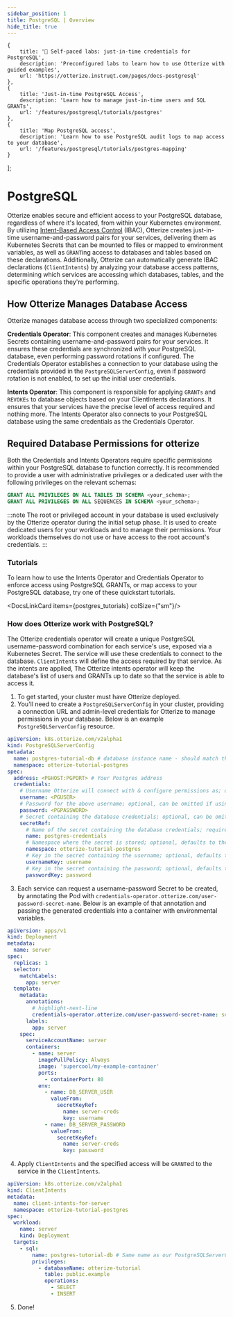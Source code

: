 ```yaml
---
sidebar_position: 1
title: PostgreSQL | Overview
hide_title: true
---
```



    {
        title: '🧪 Self-paced labs: just-in-time credentials for PostgreSQL',
        description: 'Preconfigured labs to learn how to use Otterize with guided examples',
        url: 'https://otterize.instruqt.com/pages/docs-postgresql'
    },
    {
        title: 'Just-in-time PostgreSQL Access',
        description: 'Learn how to manage just-in-time users and SQL GRANTs',
        url: '/features/postgresql/tutorials/postgres'
    },
    {
        title: 'Map PostgreSQL access',
        description: 'Learn how to use PostgreSQL audit logs to map access to your database',
        url: '/features/postgresql/tutorials/postgres-mapping'
    }
];

# PostgreSQL

Otterize enables secure and efficient access to your PostgreSQL database, regardless of where it's located, from within your Kubernetes environment. By utilizing [Intent-Based Access Control](/overview/intent-based-access-control) (IBAC), Otterize creates just-in-time username-and-password pairs for your services, delivering them as Kubernetes Secrets that can be mounted to files or mapped to environment variables, as well as `GRANT`ing access to databases and tables based on these declarations. Additionally, Otterize can automatically generate IBAC declarations (`ClientIntents`) by analyzing your database access patterns, determining which services are accessing which databases, tables, and the specific operations they're performing.

## How Otterize Manages Database Access

Otterize manages database access through two specialized components:

**Credentials Operator**: This component creates and manages Kubernetes Secrets containing username-and-password pairs for your services. It ensures these credentials are synchronized with your PostgreSQL database, even performing password rotations if configured. The Credentials Operator establishes a connection to your database using the credentials provided in the `PostgreSQLServerConfig`, even if password rotation is not enabled, to set up the initial user credentials.

**Intents Operator**: This component is responsible for applying `GRANTs` and `REVOKEs` to database objects based on your ClientIntents declarations. It ensures that your services have the precise level of access required and nothing more. The Intents Operator also connects to your PostgreSQL database using the same credentials as the Credentials Operator.

## Required Database Permissions for otterize

Both the Credentials and Intents Operators require specific permissions within your PostgreSQL database to function correctly. It is recommended to provide a user with administrative privileges or a dedicated user with the following privileges on the relevant schemas:

```sql
GRANT ALL PRIVILEGES ON ALL TABLES IN SCHEMA <your_schema>;
GRANT ALL PRIVILEGES ON ALL SEQUENCES IN SCHEMA <your_schema>;
```

:::note
The root or privileged account in your database is used exclusively by the Otterize operator during the initial setup phase. It is used to create dedicated users for your workloads and to manage their permissions. Your workloads themselves do not use or have access to the root account's credentials.
:::

### Tutorials

To learn how to use the Intents Operator and Credentials Operator to enforce access using PostgreSQL GRANTs, or map access to your PostgreSQL database, try one of these quickstart tutorials.

<DocsLinkCard items={postgres_tutorials} colSize={"sm"}/>

### How does Otterize work with PostgreSQL?

The Otterize credentials operator will create a unique PostgreSQL username-password combination for each service's use, exposed via a Kubernetes Secret. The service will use these credentials to connect to the database. `ClientIntents` will define the access required by that service. As the intents are applied, The Otterize intents operator will keep the database's list of users and GRANTs up to date so that the service is able to access it.

1. To get started, your cluster must have Otterize deployed.
2. You'll need to create a `PostgreSQLServerConfig` in your cluster, providing a connection URL and admin-level credentials for Otterize to manage permissions in your database. Below is an example `PostgreSQLServerConfig` resource.

```yaml
apiVersion: k8s.otterize.com/v2alpha1
kind: PostgreSQLServerConfig
metadata:
  name: postgres-tutorial-db # database instance name - should match the target in ClientIntents
  namespace: otterize-tutorial-postgres
spec:
  address: <PGHOST:PGPORT> # Your Postgres address
  credentials:
    # Username Otterize will connect with & configure permissions as; optional, can be omitted if using a secretRef
    username: <PGUSER>
    # Password for the above username; optional, can be omitted if using a secretRef
    password: <PGPASSWORD>
    # Secret containing the database credentials; optional, can be omitted if using the above username & password fields
    secretRef:
      # Name of the secret containing the database credentials; required
      name: postgres-credentials
      # Namespace where the secret is stored; optional, defaults to the namespace of the PostgreSQLServerConfig
      namespace: otterize-tutorial-postgres
      # Key in the secret containing the username; optional, defaults to 'username'
      usernameKey: username
      # Key in the secret containing the password; optional, defaults to 'password'
      passwordKey: password
```

3. Each service can request a username-password Secret to be created, by annotating the Pod with `credentials-operator.otterize.com/user-password-secret-name`. Below is an example of that annotation and passing the generated credentials into a container with environmental variables.

```yaml
apiVersion: apps/v1
kind: Deployment
metadata:
  name: server
spec:
  replicas: 1
  selector:
    matchLabels:
      app: server
  template:
    metadata:
      annotations:
        # highlight-next-line
        credentials-operator.otterize.com/user-password-secret-name: server-creds
      labels:
        app: server
    spec:
      serviceAccountName: server
      containers:
        - name: server
          imagePullPolicy: Always
          image: 'supercool/my-example-container'
          ports:
            - containerPort: 80
          env:
            - name: DB_SERVER_USER
              valueFrom:
                secretKeyRef:
                  name: server-creds
                  key: username
            - name: DB_SERVER_PASSWORD
              valueFrom:
                secretKeyRef:
                  name: server-creds
                  key: password
```

4. Apply `ClientIntents` and the specified access will be `GRANT`ed to the service in the `ClientIntents`.

```yaml
apiVersion: k8s.otterize.com/v2alpha1
kind: ClientIntents
metadata:
  name: client-intents-for-server
  namespace: otterize-tutorial-postgres
spec:
  workload:
    name: server
    kind: Deployment
  targets:
    - sql:
        name: postgres-tutorial-db # Same name as our PostgreSQLServerConfig metadata.name
        privileges:
          - databaseName: otterize-tutorial
            table: public.example
            operations:
              - SELECT
              - INSERT
```

5. Done!
